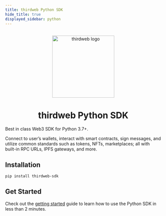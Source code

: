 ```yaml
---
title: thirdweb Python SDK
hide_title: true
displayed_sidebar: python
---
```



<p align="center">
  <br />
  <a href="https://thirdweb.com">
    <img src="/assets/icons/thirdweb.svg" width="200" alt="thirdweb logo" />
  </a>
  <br />
</p>
<h1 align="center">thirdweb Python SDK</h1>

Best in class Web3 SDK for Python 3.7+.

Connect to user&rsquo;s wallets, interact with smart contracts, sign
messages, and utilize common standards such as tokens, NFTs, marketplaces; all with built-in RPC URLs, IPFS gateways, and more.

<OpenSourceInfo
  repoName="Python SDK"
  repoUrl="https://github.com/thirdweb-dev/python-sdk"
  isLibrary={false}
/>

## Installation

```bash
pip install thirdweb-sdk
```

## Get Started

Check out the [getting started](/python/getting-started) guide to learn how to use the Python SDK in less than 2 minutes.

<div className="row" style={{ marginBottom: 24, padding: 8 }}>
  <div className="col col--12" style={{ padding: 8, paddingTop: 0 }}>
    <QuickstartCard
      name="Get started with the Python SDK"
      link="/unity/getting-started"
      image="/assets/icons/education.png"
    />
  </div>
</div>